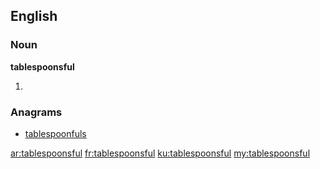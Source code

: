 ==English==

===Noun===
'''tablespoonsful'''

# {{plural of|[[tablespoonful]]}}

===Anagrams===
* [[tablespoonfuls#English|tablespoonfuls]]

[[ar:tablespoonsful]]
[[fr:tablespoonsful]]
[[ku:tablespoonsful]]
[[my:tablespoonsful]]